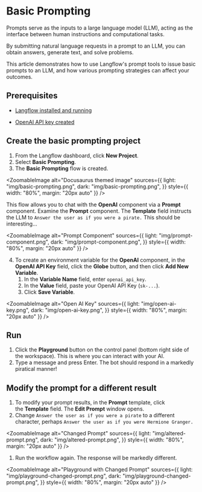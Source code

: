 
# Basic Prompting

Prompts serve as the inputs to a large language model (LLM), acting as the interface between human instructions and computational tasks.

By submitting natural language requests in a prompt to an LLM, you can obtain answers, generate text, and solve problems.

This article demonstrates how to use Langflow's prompt tools to issue basic prompts to an LLM, and how various prompting strategies can affect your outcomes.

## Prerequisites

- [Langflow installed and running](../getting-started/install-langflow)

- [OpenAI API key created](https://platform.openai.com)

## Create the basic prompting project

1. From the Langflow dashboard, click **New Project**.
2. Select **Basic Prompting**.
3. The **Basic Prompting** flow is created.

<ZoomableImage
  alt="Docusaurus themed image"
  sources={{
    light: "img/basic-prompting.png",
    dark: "img/basic-prompting.png",
  }}
  style={{ width: "80%", margin: "20px auto" }}
/>

This flow allows you to chat with the **OpenAI** component via a **Prompt** component.
Examine the **Prompt** component. The **Template** field instructs the LLM to `Answer the user as if you were a pirate.`
This should be interesting...

<ZoomableImage
  alt="Prompt Component"
  sources={{
    light: "img/prompt-component.png",
    dark: "img/prompt-component.png",
  }}
  style={{ width: "80%", margin: "20px auto" }}
/>

4. To create an environment variable for the **OpenAI** component, in the **OpenAI API Key** field, click the **Globe** button, and then click **Add New Variable**.
   1. In the **Variable Name** field, enter `openai_api_key`.
   2. In the **Value** field, paste your OpenAI API Key (`sk-...`).
   3. Click **Save Variable**.

<ZoomableImage
  alt="Open AI Key"
  sources={{
    light: "img/open-ai-key.png",
    dark: "img/open-ai-key.png",
  }}
  style={{ width: "80%", margin: "20px auto" }}
/>

## Run

1. Click the **Playground** button on the control panel (bottom right side of the workspace). This is where you can interact with your AI.
2. Type a message and press Enter. The bot should respond in a markedly piratical manner!

## Modify the prompt for a different result

1. To modify your prompt results, in the **Prompt** template, click the **Template** field. The **Edit Prompt** window opens.
2. Change `Answer the user as if you were a pirate` to a different character, perhaps `Answer the user as if you were Hermione Granger.`

<ZoomableImage
  alt="Changed Prompt"
  sources={{
    light: "img/altered-prompt.png",
    dark: "img/altered-prompt.png",
  }}
  style={{ width: "80%", margin: "20px auto" }}
/>

1. Run the workflow again. The response will be markedly different.

<ZoomableImage
  alt="Playground with Changed Prompt"
  sources={{
    light: "img/playground-changed-prompt.png",
    dark: "img/playground-changed-prompt.png",
  }}
  style={{ width: "80%", margin: "20px auto" }}
/>
